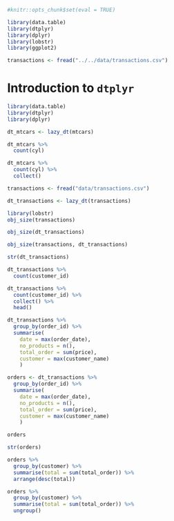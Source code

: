 ```r
#knitr::opts_chunk$set(eval = TRUE)
```

```r
library(data.table)
library(dtplyr)
library(dplyr)
library(lobstr)
library(ggplot2)

transactions <- fread("../../data/transactions.csv")
```

# Introduction to `dtplyr`

```r
library(data.table)
library(dtplyr)
library(dplyr)
```

```r
dt_mtcars <- lazy_dt(mtcars)
```

```r
dt_mtcars %>%
  count(cyl)
```
```r
dt_mtcars %>%
  count(cyl) %>%
  collect()
```

```r
transactions <- fread("data/transactions.csv")
```

```r
dt_transactions <- lazy_dt(transactions)
```

```r
library(lobstr)
obj_size(transactions)
```

```r
obj_size(dt_transactions)
```

```r
obj_size(transactions, dt_transactions)
```

```r
str(dt_transactions)
```

```r
dt_transactions %>%
  count(customer_id)
```

```r
dt_transactions %>%
  count(customer_id) %>%
  collect() %>%
  head()
```

```r
dt_transactions %>%
  group_by(order_id) %>%
  summarise(
    date = max(order_date),
    no_products = n(),
    total_order = sum(price), 
    customer = max(customer_name)
    )
```

```r
orders <- dt_transactions %>%
  group_by(order_id) %>%
  summarise(
    date = max(order_date),
    no_products = n(),
    total_order = sum(price), 
    customer = max(customer_name)
    )

orders
```
```r
str(orders)
```

```r
orders %>%
  group_by(customer) %>%
  summarise(total = sum(total_order)) %>%
  arrange(desc(total))
```
```r
orders %>%
  group_by(customer) %>%
  summarise(total = sum(total_order)) %>%
  ungroup() 
```

